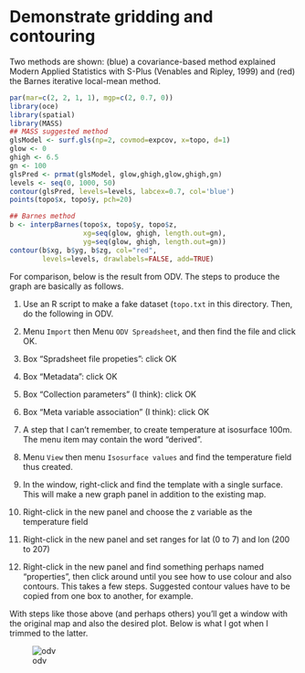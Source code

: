 # Demonstrate gridding and contouring

Two methods are shown: (blue) a covariance-based method explained Modern
Applied Statistics with S-Plus (Venables and Ripley, 1999) and (red) the Barnes
iterative local-mean method.

```r
par(mar=c(2, 2, 1, 1), mgp=c(2, 0.7, 0))
library(oce)
library(spatial)
library(MASS)
## MASS suggested method
glsModel <- surf.gls(np=2, covmod=expcov, x=topo, d=1)
glow <- 0
ghigh <- 6.5
gn <- 100
glsPred <- prmat(glsModel, glow,ghigh,glow,ghigh,gn)
levels <- seq(0, 1000, 50)
contour(glsPred, levels=levels, labcex=0.7, col='blue')
points(topo$x, topo$y, pch=20)

## Barnes method
b <- interpBarnes(topo$x, topo$y, topo$z,
                  xg=seq(glow, ghigh, length.out=gn),
                  yg=seq(glow, ghigh, length.out=gn))
contour(b$xg, b$yg, b$zg, col="red",
        levels=levels, drawlabels=FALSE, add=TRUE)
```

For comparison, below is the result from ODV.  The steps to produce the graph are basically as follows.

1. Use an R script to make a fake dataset (``topo.txt`` in this directory.
Then, do the following in ODV.

2. Menu ``Import`` then Menu ``ODV Spreadsheet``, and then find the file and
click OK.

3. Box "Spradsheet file propeties": click OK

4. Box "Metadata": click OK

5. Box "Collection parameters" (I think): click OK

6. Box "Meta variable association" (I think): click OK

7. A step that I can't remember, to create temperature at isosurface 100m.  The
menu item may contain the word "derived".

8. Menu ``View`` then menu ``Isosurface values`` and find the temperature field
thus created.

9. In the window, right-click and find the template with a single surface.
This will make a new graph panel in addition to the existing map.

10. Right-click in the new panel and choose the z variable as the temperature field

11. Right-click in the new panel and set ranges for lat (0 to 7) and lon (200
to 207)

12. Right-click in the new panel and find something perhaps named "properties",
then click around until you see how to use colour and also contours.  This
takes a few steps.  Suggested contour values have to be copied from one box to
another, for example.

With steps like those above (and perhaps others) you'll get a window with the
original map and also the desired plot.  Below is what I got when I trimmed to
the latter.

![odv](odv.png)


